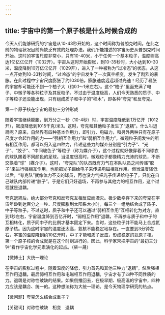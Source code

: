 ```yaml
---
---
---
```

title: 宇宙中的第一个原子核是什么时候合成的
---




今天人们能够研究的宇宙是从10-43秒开始的，这个时间称为普朗克时间。在此之前的物理状况目前尚缺乏有效的处理办法。我们所能描述的宇宙历史从普朗克时间开始。这时的宇宙尺度非常小，只有10-40米，小于任何一个基本粒子，温度则高达1亿亿亿亿开（1032开）。宇宙从这时开始膨胀，到10-35秒时，大小达到10-30米，温度降到10万亿亿亿开（1029开），进入了一种被称为“过冷态”的状态。从这一点开始到10-33秒时间，“过冷态”的宇宙发生了一次真空相变，发生了剧烈的暴胀。在此过程中宇宙尺度膨胀了约1030倍，膨胀速度远远超过光速！经历了暴胀的宇宙却可能还不到一个柚子大（约0.1～1米左右）。这个“柚子”里面充满了电子、中微子等各种粒子及其反粒子。不过由于温度极高，人们今天熟悉的质子、中子等粒子还没能出现，只有组成质子和中子的“积木”，即各种“夸克”和反夸克。

第一个原子核在宇宙的最初三分钟形成



随着宇宙继续膨胀，到万分之一秒（10-4秒）时，宇宙温度降低到1万亿开（1012开），密度降低到1015千克/米3。这时，夸克和其他粒子发生了“退耦”。什么叫退耦呢？原来，自然界有四种基本作用力，即引力、电磁力，和另外两种只有在原子尺度才会起作用的力——“强相互作用力”和“弱相互作用力”。微观粒子间发生的所有相互作用，都可以归入这四种力，传递这些力的媒介分别是“引力子”、“光子”、“胶子”、“中间玻色子”等粒子（称为媒介子），这个过程就好像穿着不同球衣的球队踢着不同颜色的足球。当温度很高时，微观粒子都像精力充沛的球员，不断交换着“球”（媒介子）。这时，“夸克队”的队员既有力气在本队队员之间传递“胶子”来进行强相互作用，也能把光子踢给电子来传递电磁相互作用。但当温度降低以后，“夸克队”就像体力不支的球员，再也没力气把光子传递给电子了，只能在自己球队内部传递“胶子”。于是它们只好退场，不再参与其他力的相互作用，这个过程就是退耦。

夸克退耦后，绝大部分夸克和反夸克互相反应而湮灭。极少数幸存下来的夸克在宇宙年龄到达百分之一秒、尺度膨胀到太阳系大小时，每三个一组地结合成了质子、中子等粒子。不过这时，质子和中子还可以通过“弱相互作用”互相转化为对方。直到1秒左右，宇宙温度降到百亿开时，“弱相互作用”退耦，不再参与质子和中子的互相转化，质子同中子的比例才基本固定下来。当时，这些粒子并不能马上合成氦原子核。因为这时宇宙的温度还太高，氦核不能稳定地存在。一直要到3分钟左右，宇宙的温度降到约10亿开时，中子才能和质子反应，形成稳定的氦原子核。第一个原子核的合成就是在这个时刻进行的。因此，科学家常把宇宙的“最初三分钟”看作宇宙化学元素演化的起点。（柴一晟）





【微博士】大统一理论

在宇宙的膨胀过程中，随着温度的降低，引力首先和其他三种力“退耦”，然后强相互作用退耦，最后弱相互作用和电磁相互作用退耦，宇宙才有了四种不同性质的力。退耦是对称性破缺的结果。如果倒推回去，在极早期、极高温的宇宙中，四种力应该是耦合、统一的。这种想法称为大统一理论，是今天物理学研究的热点。

【微问题】夸克怎么结合成重子？

【关键词】对称性破缺　相变　退耦